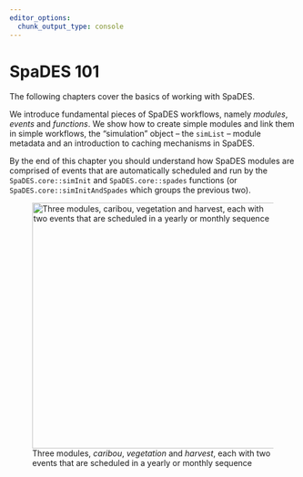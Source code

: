 ```yaml
---
editor_options:
  chunk_output_type: console
---
```


# SpaDES 101 {#sec-spadesone}

The following chapters cover the basics of working with SpaDES.

We introduce fundamental pieces of SpaDES workflows, namely *modules*,
*events* and *functions*. We show how to create simple modules and link
them in simple workflows, the "simulation" object – the `simList` –
module metadata and an introduction to caching mechanisms in SpaDES.

By the end of this chapter you should understand how SpaDES modules are
comprised of events that are automatically scheduled and run by the
`SpaDES.core::simInit` and `SpaDES.core::spades` functions (or
`SpaDES.core::simInitAndSpades` which groups the previous two).

![Three modules, *caribou*, *vegetation* and *harvest*, each with two
events that are scheduled in a yearly or monthly
sequence](assets/img/modulesEventsScheme.png){fig-align="center"
width="431"}
